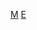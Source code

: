 {{asbox
| image     =Malaysia film clapperboard.svg
| imagealt  =
| pix       = 30
| subject   = 
| qualifier = 與[[:Category:馬來西亞娛樂人物小作品|馬來西亞娛樂人物]]相關
| category  = 馬來西亞娛樂人物小作品
| tempsort  =  
| name      = Template:MY-enter-bio-stub
}}<noinclude>
[[Category:娛樂人物小作品模板|M]]
[[Category:馬來西亞人物小作品模板|E]]
</noinclude>